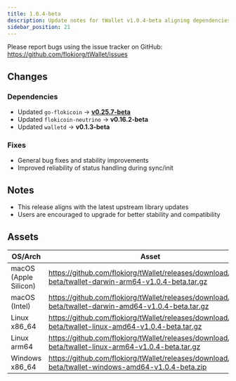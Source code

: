 ```yaml
---
title: 1.0.4-beta
description: Update notes for tWallet v1.0.4-beta aligning dependencies with the latest Flokicoin stack and improving stability.
sidebar_position: 21
---
```


Please report bugs using the issue tracker on GitHub:  
https://github.com/flokiorg/tWallet/issues

## Changes

### Dependencies
- Updated `go-flokicoin` → **[v0.25.7-beta](/lokichain/releases/0.25.7-beta)**
- Updated `flokicoin-neutrino` → **v0.16.2-beta**
- Updated `walletd` → **v0.1.3-beta**

### Fixes
- General bug fixes and stability improvements  
- Improved reliability of status handling during sync/init  

## Notes
- This release aligns with the latest upstream library updates  
- Users are encouraged to upgrade for better stability and compatibility

## Assets

| OS/Arch | Asset |
| --- | --- |
| macOS (Apple Silicon) | https://github.com/flokiorg/tWallet/releases/download/1.0.4-beta/twallet-darwin-arm64-v1.0.4-beta.tar.gz |
| macOS (Intel) | https://github.com/flokiorg/tWallet/releases/download/1.0.4-beta/twallet-darwin-amd64-v1.0.4-beta.tar.gz |
| Linux x86_64 | https://github.com/flokiorg/tWallet/releases/download/1.0.4-beta/twallet-linux-amd64-v1.0.4-beta.tar.gz |
| Linux arm64 | https://github.com/flokiorg/tWallet/releases/download/1.0.4-beta/twallet-linux-arm64-v1.0.4-beta.tar.gz |
| Windows x86_64 | https://github.com/flokiorg/tWallet/releases/download/1.0.4-beta/twallet-windows-amd64-v1.0.4-beta.zip |
